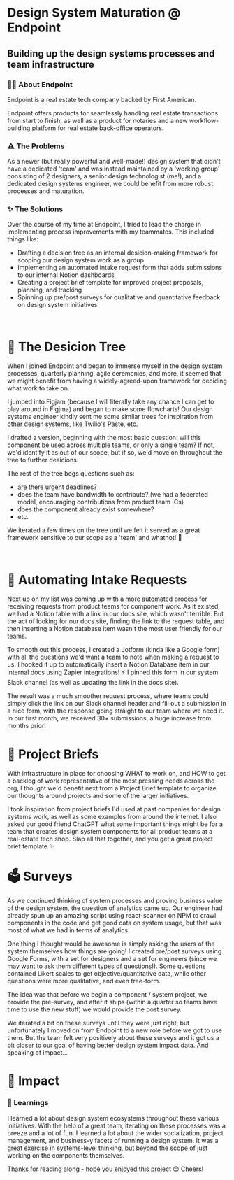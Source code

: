 
<HeaderImage image="/projects/process-improvements/cover.png" />

# Design System Maturation @ Endpoint

## Building up the design systems processes and team infrastructure

<MetadataBar date="Sept 2023" category="Design Systems" />

### ✍🏽 About Endpoint

Endpoint is a real estate tech company backed by First American.

Endpoint offers products for seamlessly handling real estate transactions from start to finish, as well as a product for notaries and a new workflow-building platform for real estate back-office operators.

<ContentImage
  image="/projects/process-improvements/intro.png"
  caption="Graphic depicting the complex process of buying a home"
/>

### ⚠️ The Problems

As a newer (but really powerful and well-made!) design system that didn't have a dedicated 'team' and was instead maintained by a 'working group' consisting of 2 designers, a senior design technologist (me!), and a dedicated design systems engineer, we could benefit from more robust processes and maturation.

### ✨ The Solutions

Over the course of my time at Endpoint, I tried to lead the charge in implementing process improvements with my teammates. This included things like:

- Drafting a decision tree as an internal desicion-making framework for scoping our design system work as a group
- Implementing an automated intake request form that adds submissions to our internal Notion dashboards
- Creating a project brief template for improved project proposals, planning, and tracking
- Spinning up pre/post surveys for qualitative and quantitative feedback on design system initiatives

<br />

# 🌳 The Desicion Tree

When I joined Endpoint and began to immerse myself in the design system processes, quarterly planning, agile ceremonies, and more, it seemed that we might benefit from having a widely-agreed-upon framework for deciding what work to take on.

I jumped into Figjam (because I will literally take any chance I can get to play around in Figjma) and began to make some flowcharts! Our design systems engineer kindly sent me some similar trees for inspiration from other design systems, like Twilio's Paste, etc.

I drafted a version, beginning with the most basic question: will this component be used across multiple teams, or only a single team? If not, we'd identify it as out of our scope, but if so, we'd move on throughout the tree to further desicions.

The rest of the tree begs questions such as:

- are there urgent deadlines?
- does the team have bandwidth to contribute? (we had a federated model, encouraging contributions from product team ICs)
- does the component already exist somewhere?
- etc.

<ContentImage
  image="/projects/process-improvements/tree-drafts.png"
  caption="A few versions of the tree in Figjam"
/>

We iterated a few times on the tree until we felt it served as a great framework sensitive to our scope as a 'team' and whatnot! 🤝

<br />

# 🦾 Automating Intake Requests

Next up on my list was coming up with a more automated process for receiving requests from product teams for component work. As it existed, we had a Notion table with a link in our docs site, which wasn't terrible. But the act of looking for our docs site, finding the link to the request table, and then inserting a Notion database item wasn't the most user friendly for our teams.

To smooth out this process, I created a Jotform (kinda like a Google form) with all the questions we'd want a team to note when making a request to us. I hooked it up to automatically insert a Notion Database item in our internal docs using Zapier integrations! ⚡️ I pinned this form in our system Slack channel (as well as updating the link in the docs site).

<ContentImage
  image="/projects/process-improvements/zapier.png"
  caption="A Zapier integration between the form and the Notion table"
/>

The result was a much smoother request process, where teams could simply click the link on our Slack channel header and fill out a submission in a nice form, with the response going straight to our team where we need it. In our first month, we received 30+ submissions, a huge increase from months prior!

<ContentImage
  image="/projects/process-improvements/intake-form.png"
  caption="An easy, simple form to fill out a design system request in"
/>

# 📝 Project Briefs

With infrastructure in place for choosing WHAT to work on, and HOW to get a backlog of work representative of the most pressing needs across the org, I thought we'd benefit next from a Project Brief template to organize our thoughts around projects and some of the larger initiatives.

I took inspiration from project briefs I'd used at past companies for design systems work, as well as some examples from around the internet. I also asked our good friend ChatGPT what some important things might be for a team that creates design system components for all product teams at a real-estate tech shop. Slap all that together, and you get a great project brief template ✨

<ContentImage
  image="/projects/process-improvements/project-brief.png"
  caption="A project brief template in Notion"
/>

# 🗳️ Surveys

As we continued thinking of system processes and proving business value of the design system, the question of analytics came up. Our engineer had already spun up an amazing script using react-scanner on NPM to crawl components in the code and get good data on system usage, but that was most of what we had in terms of analytics.

One thing I thought would be awesome is simply asking the users of the system themselves how things are going! I created pre/post surveys using Google Forms, with a set for designers and a set for engineers (since we may want to ask them different types of questions!). Some questions contained Likert scales to get objective/quantitative data, while other questions were more qualitative, and even free-form.

The idea was that before we begin a component / system project, we provide the pre-survey, and after it ships (within a quarter so teams have time to use the new stuff) we would provide the post survey.

<ContentImage
  image="/projects/process-improvements/surveys.png"
  caption="Google Forms for data on how a design system initiative went"
/>

We iterated a bit on these surveys until they were just right, but unfortunately I moved on from Endpoint to a new role before we got to use them. But the team felt very positively about these surveys and it got us a bit closer to our goal of having better design system impact data. And speaking of impact...

# 🚀 Impact

### 🧠 Learnings

I learned a lot about design system ecosystems throughout these various initiatives. With the help of a great team, iterating on these processes was a breeze and a lot of fun. I learned a lot about the wider socialization, project management, and business-y facets of running a design system. It was a great exercise in systems-level thinking, but beyond the scope of just working on the components themselves.

Thanks for reading along - hope you enjoyed this project 😊 Cheers!
